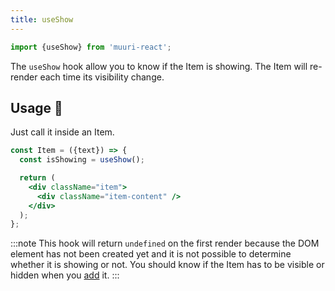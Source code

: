 ```yaml
---
title: useShow
---
```


```js
import {useShow} from 'muuri-react';
```

The `useShow` hook allow you to know if the Item is showing. The Item will re-render each time its visibility change.

## Usage 📖

Just call it inside an Item.

```jsx
const Item = ({text}) => {
  const isShowing = useShow();

  return (
    <div className="item">
      <div className="item-content" />
    </div>
  );
};
```

:::note
This hook will return `undefined` on the first render because the DOM element has not been created yet and it is not possible to determine whether it is showing or not. You should know if the Item has to be visible or hidden when you [add](../usage/items?id=visibility-👀) it.
:::
